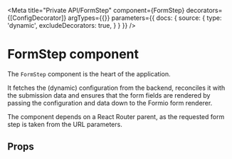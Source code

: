 



<Meta
  title="Private API/FormStep"
  component={FormStep}
  decorators={[ConfigDecorator]}
  argTypes={{}}
  parameters={{
    docs: {
      source: {
        type: 'dynamic',
        excludeDecorators: true,
      }
    }
  }}
/>

# FormStep component

The `FormStep` component is the heart of the application.

It fetches the (dynamic) configuration from the backend, reconciles it with the submission
data and ensures that the form fields are rendered by passing the configuration and data
down to the Formio form renderer.

The component depends on a React Router parent, as the requested form step is taken from
the URL parameters.

















## Props

<ArgsTable of={FormStep} />
